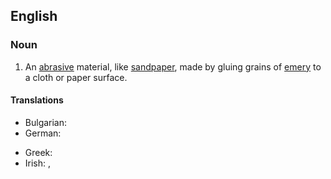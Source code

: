 ==English==
{{wikipedia}}

===Noun===
{{en-noun|-}}

# An [[abrasive]] material, like [[sandpaper]], made by gluing grains of [[emery]] to a cloth or paper surface.

====Translations====
{{trans-top|An [[abrasive]] material}}
* Bulgarian: {{t|bg|шкурка|f}}
* German: {{t|de|Schleifleinen|n}}
{{trans-mid}}
* Greek: {{t+|el|σμυριδόπανο|n|sc=Grek}}
* Irish: {{t|ga|ceirt éimir|f}}, {{t|ga|éadach éimir|m}}
{{trans-bottom}}